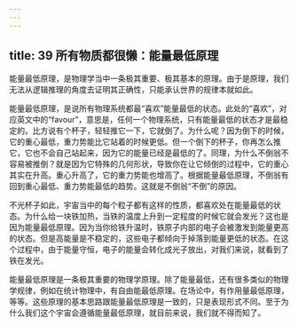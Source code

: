 ```yaml
---
---
---
```

title: 39 所有物质都很懒：能量最低原理
---




能量最低原理，是物理学当中一条极其重要、极其基本的原理。由于是原理，我们无法从逻辑推理的角度去证明其正确性，只能承认世界的规律本就如此。

能量最低原理，是说所有物理系统都最“喜欢”能量最低的状态。此处的“喜欢”，对应英文中的“favour”，意思是，任何一个物理系统，只有能量最低的状态才是最稳定的。比方说有个杯子，轻轻推它一下，它就倒了。为什么呢？因为倒下的时候，它的重心最低，重力势能比它站着的时候更低。但一个倒下的杯子，你再怎么推它，它也不会自己站起来，因为它的能量已经是最低的了。同理，为什么不倒翁不容易被推倒？就是因为它特殊的几何形状，导致你在让它倾倒的过程中，它的重心其实在升高。重心升高了，它的重力势能也增高了。根据能量最低原理，不倒翁有回到重心最低、重力势能最低的趋势。这就是不倒翁“不倒”的原因。

不光杯子如此，宇宙当中的每个粒子都有这样的性质，都喜欢处在能量最低的状态。为什么给一块铁加热，当铁的温度上升到一定程度的时候它就会发光？这也是因为能量最低原理。因为当你给铁升温时，铁原子内部的电子会被激发到能量更高的状态。但是高能量是不稳定的，这些电子都倾向于掉落到能量更低的状态。在这个过程中，由于能量守恒，电子的能量会转化成光子放出，对我们来说，就看到了铁在发光。

能量最低原理是一条极其重要的物理学原理。除了能量最低，还有很多类似的物理学规律，例如在统计物理中，有自由能最低原理。在场论中，有作用量最低原理，等等。这些原理的基本思路跟能量最低原理是一致的，只是表现形式不同。至于为什么我们这个宇宙会遵循能量最低原理，就目前来说，我们就不得而知了。